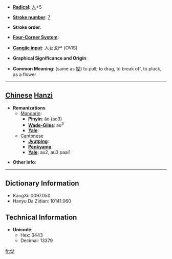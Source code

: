 * '''[[Wiktionary:Chinese radical index| Radical]]''': [[Wiktionary:Chinese radical index 人|人]]+5

* '''[[Wiktionary:Chinese total strokes index|Stroke number]]''': [[Wiktionary:Chinese total strokes index 7|7]]

* '''Stroke order''': 

* '''[[Wiktionary:Chinese four corner index|Four-Corner System]]''': 

* '''[[Wiktionary:Chinese Cangjie index|Cangjie input]]''': 人女戈尸 (OVIS)

* '''Graphical Significance and Origin''': 

* '''Common Meaning''': (same as [[拗]]) to pull; to drag, to break off, to pluck, as a flower

----

== [[Chinese]] [[Hanzi]] ==

* '''Romanizations'''
** [[Mandarin]]:
*** '''[[Pinyin]]''': ǎo (ao3)
*** '''[[Wade-Giles]]''': ao<sup>3</sup>
*** '''[[Yale]]''': 
**[[Cantonese]]
***'''[[Jyutping]]''':
***'''[[Penkyamp]]''': 
***'''[[Yale]]''': au2, au3 paai1

* '''Other info''': 

----

== Dictionary Information ==

* KangXi: 0097.050
* Hanyu Da Zidian: 10141.060

== Technical Information ==

* '''Unicode''':
** Hex: 3443
** Decimal: 13379

[[fr:㑃]]